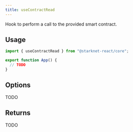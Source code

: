 ```yaml
---
title: useContractRead
---
```


Hook to perform a call to the provided smart contract.

## Usage

```ts
import { useContractRead } from "@starknet-react/core";

export function App() {
  // TODO
}
```

## Options

TODO

## Returns

TODO

